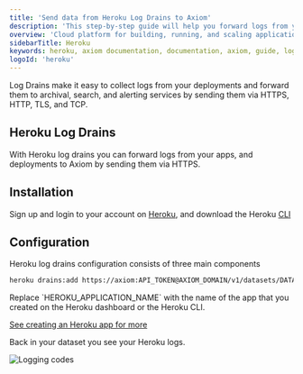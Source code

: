 ```yaml
---
title: 'Send data from Heroku Log Drains to Axiom'
description: 'This step-by-step guide will help you forward logs from your apps, and deployments to Axiom by sending them via HTTPS.'
overview: 'Cloud platform for building, running, and scaling applications'
sidebarTitle: Heroku
keywords: heroku, axiom documentation, documentation, axiom, guide, logs, heroku log drains, heroku cli
logoId: 'heroku'
---
```



Log Drains make it easy to collect logs from your deployments and forward them to archival, search, and alerting services by sending them via HTTPS, HTTP, TLS, and TCP.

## Heroku Log Drains

With Heroku log drains you can forward logs from your apps, and deployments to Axiom by sending them via HTTPS.

<Prerequisites />

## Installation

Sign up and login to your account on [Heroku](https://heroku.com/), and download the Heroku [CLI](https://devcenter.heroku.com/articles/heroku-cli#download-and-install)

## Configuration

Heroku log drains configuration consists of three main components

```bash
heroku drains:add https://axiom:API_TOKEN@AXIOM_DOMAIN/v1/datasets/DATASET_NAME/ingest -a HEROKU_APPLICATION_NAME
```

<Info>
<ReplaceDatasetToken />
<ReplaceDomain />
Replace `HEROKU_APPLICATION_NAME` with the name of the app that you created on the Heroku dashboard or the Heroku CLI.
</Info>

[See creating an Heroku app for more](https://devcenter.heroku.com/articles/creating-apps)

Back in your dataset you see your Heroku logs.

<Frame caption="Logging codes">
  <img src="/doc-assets/shots/heroku-1.png" alt="Logging codes" />
</Frame>
